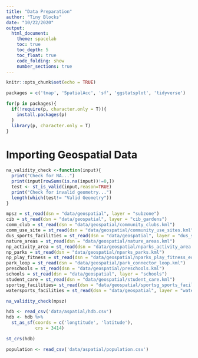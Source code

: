 ```yaml
---
title: "Data Preparation"
author: "Tiny Blocks"
date: "10/22/2020"
output:
  html_document:
    theme: spacelab 
    toc: true
    toc_depth: 5
    toc_float: true
    code_folding: show
    number_sections: true
---
```


```r
knitr::opts_chunk$set(echo = TRUE)
```

```r
packages = c('tmap', 'SpatialAcc', 'sf', 'ggstatsplot', 'tidyverse')

for(p in packages){
  if(!require(p, character.only = T)){
    install.packages(p)
  }
  library(p, character.only = T)
}
```

# Importing Geospatial Data
```r
na_validity_check <-function(input){
  print("Check for NA...")
  print(input[rowSums(is.na(input))!=0,])
  test <- st_is_valid(input,reason=TRUE)
  print("Check for invalid geometry...")
  length(which(test!= "Valid Geometry"))
}
```

```r
mpsz = st_read(dsn = "data/geospatial", layer = "subzone")
cib = st_read(dsn = "data/geospatial", layer = "cib_gardens")
comm_club = st_read(dsn = "data/geospatial/community_clubs.kml")
comm_use_site = st_read(dsn = "data/geospatial/community_use_sites.kml")
dus_sports_facilities = st_read(dsn = "data/geospatial", layer = "dus_school_sports_facilities")
nature_areas = st_read(dsn = "data/geospatial/nature_areas.kml")
np_activity_area = st_read(dsn = "data/geospatial/nparks_activity_area.kml")
np_parks = st_read(dsn = "data/geospatial/nparks_parks.kml")
np_play_fitness = st_read(dsn = "data/geospatial/nparks_play_fitness_equipment.kml")
park_loop = st_read(dsn = "data/geospatial/park_connector_loop.kml")
preschools = st_read(dsn = "data/geospatial/preschools.kml")
schools = st_read(dsn = "data/geospatial", layer = "schools")
student_care = st_read(dsn = "data/geospatial/student_care.kml")
sportsg_facilities= st_read(dsn = "data/geospatial/sportsg_sports_facilities.kml")
watersports_facilities = st_read(dsn = "data/geospatial", layer = "water_sport_facilities")
```

```r
na_validity_check(mpsz)
```

```r
hdb <- read_csv('data/aspatial/hdb.csv')
hdb <- hdb %>%
  st_as_sf(coords = c('longtitude', 'latitude'),
           crs = 3414)
```

```r
st_crs(hdb)
```

```r
population <- read_csv('data/aspatial/population.csv')
```

```r

```




